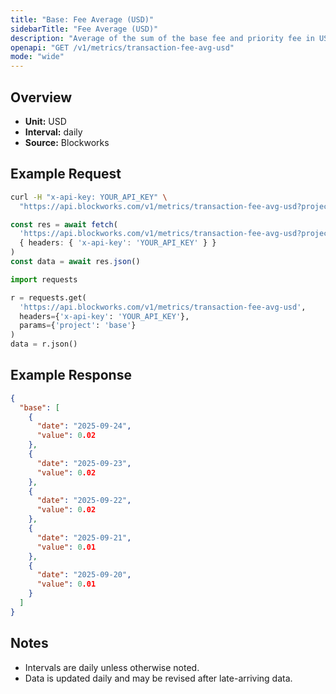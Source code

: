 ```yaml
---
title: "Base: Fee Average (USD)"
sidebarTitle: "Fee Average (USD)"
description: "Average of the sum of the base fee and priority fee in USD that day"
openapi: "GET /v1/metrics/transaction-fee-avg-usd"
mode: "wide"
---
```


## Overview

- **Unit:** USD
- **Interval:** daily
- **Source:** Blockworks

## Example Request

<CodeGroup>

```bash cURL
curl -H "x-api-key: YOUR_API_KEY" \
  "https://api.blockworks.com/v1/metrics/transaction-fee-avg-usd?project=base"
```

```typescript TypeScript
const res = await fetch(
  'https://api.blockworks.com/v1/metrics/transaction-fee-avg-usd?project=base',
  { headers: { 'x-api-key': 'YOUR_API_KEY' } }
)
const data = await res.json()
```

```python Python
import requests

r = requests.get(
  'https://api.blockworks.com/v1/metrics/transaction-fee-avg-usd',
  headers={'x-api-key': 'YOUR_API_KEY'},
  params={'project': 'base'}
)
data = r.json()
```

</CodeGroup>

## Example Response

```json
{
  "base": [
    {
      "date": "2025-09-24",
      "value": 0.02
    },
    {
      "date": "2025-09-23",
      "value": 0.02
    },
    {
      "date": "2025-09-22",
      "value": 0.02
    },
    {
      "date": "2025-09-21",
      "value": 0.01
    },
    {
      "date": "2025-09-20",
      "value": 0.01
    }
  ]
}
```

## Notes
- Intervals are daily unless otherwise noted.
- Data is updated daily and may be revised after late-arriving data.